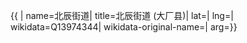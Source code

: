 {{ {{{1|PRC admin/showdata}}}|
name=北辰街道|
title=北辰街道 (大厂县)|
lat=|
lng=|
wikidata=Q13974344|
wikidata-original-name=|
arg={{{arg|}}}}}